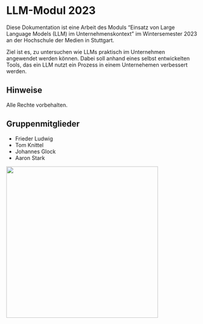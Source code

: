 # LLM-Modul 2023 {.unnumbered}

Diese Dokumentation ist eine Arbeit des Moduls "Einsatz von Large Language Models (LLM) im Unternehmenskontext" im Wintersemester 2023 an der Hochschule der Medien in Stuttgart.

Ziel ist es, zu untersuchen wie LLMs praktisch im Unternehmen angewendet werden können.
Dabei soll anhand eines selbst entwickelten Tools, das ein LLM nutzt ein Prozess in einem Unternehemen verbessert werden.


## Hinweise

Alle Rechte vorbehalten.

## Gruppenmitglieder

- Frieder Ludwig
- Tom Knittel
- Johannes Glock
- Aaron Stark

<img src="images/Bild_1_robot.jpeg" width="400" height="400">
